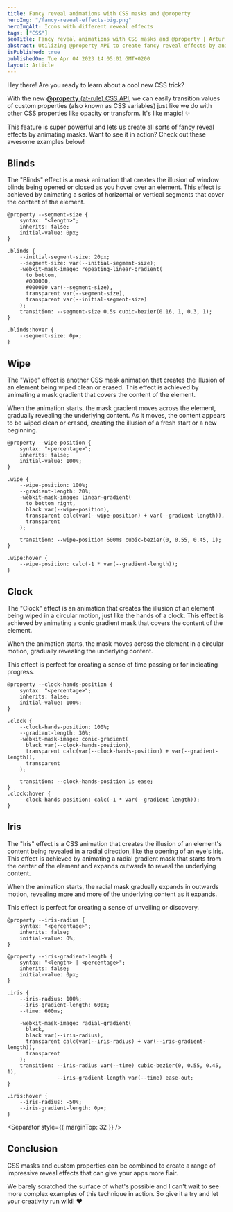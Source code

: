 ```yaml
---
title: Fancy reveal animations with CSS masks and @property
heroImg: "/fancy-reveal-effects-big.png"
heroImgAlt: Icons with different reveal effects
tags: ["CSS"]
seoTitle: Fancy reveal animations with CSS masks and @property | Artur Bień
abstract: Utilizing @property API to create fancy reveal effects by animating masks.
isPublished: true
publishedOn: Tue Apr 04 2023 14:05:01 GMT+0200
layout: Article
---
```


Hey there! Are you ready to learn about a cool new CSS trick?

With the new [**@property** (at-rule) CSS API](https://developer.mozilla.org/en-US/docs/Web/CSS/@property),
we can easily transition values of custom properties (also known as CSS variables)
just like we do with other CSS properties like opacity or transform. It's like magic! ✨

This feature is super powerful and lets us create all sorts of fancy
reveal effects by animating masks. Want to see it in action? Check
out these awesome examples below!

## Blinds

The "Blinds" effect is a mask animation that creates the illusion of
window blinds being opened or closed as you hover over an element.
This effect is achieved by animating a series of horizontal or vertical
segments that cover the content of the element.

```
@property --segment-size {
    syntax: "<length>";
    inherits: false;
    initial-value: 0px;
}

.blinds {
    --initial-segment-size: 20px;
    --segment-size: var(--initial-segment-size);
    -webkit-mask-image: repeating-linear-gradient(
      to bottom,
      #000000,
      #000000 var(--segment-size),
      transparent var(--segment-size),
      transparent var(--initial-segment-size)
    );
    transition: --segment-size 0.5s cubic-bezier(0.16, 1, 0.3, 1);
}

.blinds:hover {
    --segment-size: 0px;
}
```

<FancyRevealEffects variant="blinds" />

## Wipe

The "Wipe" effect is another CSS mask animation that creates
the illusion of an element being wiped clean or erased.
This effect is achieved by animating a mask gradient that
covers the content of the element.

When the animation starts, the mask gradient moves across the element,
gradually revealing the underlying content. As it moves, the content
appears to be wiped clean or erased, creating the illusion of a fresh start
or a new beginning.

```
@property --wipe-position {
    syntax: "<percentage>";
    inherits: false;
    initial-value: 100%;
}

.wipe {
    --wipe-position: 100%;
    --gradient-length: 20%;
    -webkit-mask-image: linear-gradient(
      to bottom right,
      black var(--wipe-position),
      transparent calc(var(--wipe-position) + var(--gradient-length)),
      transparent
    );

    transition: --wipe-position 600ms cubic-bezier(0, 0.55, 0.45, 1);
}

.wipe:hover {
    --wipe-position: calc(-1 * var(--gradient-length));
}
```

<FancyRevealEffects variant="wipe" />

## Clock

The "Clock" effect is an animation that creates the illusion of an
element being wiped in a circular motion, just like the hands of a clock.
This effect is achieved by animating a conic gradient mask that covers the
content of the element.

When the animation starts, the mask moves across the element
in a circular motion, gradually revealing the underlying content.

This effect is perfect for creating a sense of time passing or for
indicating progress.

```
@property --clock-hands-position {
    syntax: "<percentage>";
    inherits: false;
    initial-value: 100%;
}

.clock {
    --clock-hands-position: 100%;
    --gradient-length: 30%;
    -webkit-mask-image: conic-gradient(
      black var(--clock-hands-position),
      transparent calc(var(--clock-hands-position) + var(--gradient-length)),
      transparent
    );

    transition: --clock-hands-position 1s ease;
}
.clock:hover {
    --clock-hands-position: calc(-1 * var(--gradient-length));
}
```

<FancyRevealEffects variant="clock" />

## Iris

The "Iris" effect is a CSS animation that creates the illusion of an
element's content being revealed in a radial direction, like the
opening of an eye's iris. This effect is achieved by animating a
radial gradient mask that starts from the center of the element and expands
outwards to reveal the underlying content.

When the animation starts, the radial mask gradually expands in
outwards motion, revealing more and more of the underlying content as
it expands.

This effect is perfect for creating a sense of unveiling or discovery.

```
@property --iris-radius {
    syntax: "<percentage>";
    inherits: false;
    initial-value: 0%;
}

@property --iris-gradient-length {
    syntax: "<length> | <percentage>";
    inherits: false;
    initial-value: 0px;
}

.iris {
    --iris-radius: 100%;
    --iris-gradient-length: 60px;
    --time: 600ms;

    -webkit-mask-image: radial-gradient(
      black,
      black var(--iris-radius),
      transparent calc(var(--iris-radius) + var(--iris-gradient-length)),
      transparent
    );
    transition: --iris-radius var(--time) cubic-bezier(0, 0.55, 0.45, 1),
                --iris-gradient-length var(--time) ease-out;
}

.iris:hover {
    --iris-radius: -50%;
    --iris-gradient-length: 0px;
}
```

<FancyRevealEffects variant="iris" />

<Separator style={{ marginTop: 32 }} />

## Conclusion

CSS masks and custom properties can be combined to
create a range of impressive reveal effects that can give your apps
more flair.

We barely scratched the surface of what's possible and I can't wait to see
more complex examples of this technique in action.
So give it a try and let your creativity run wild! ❤️
